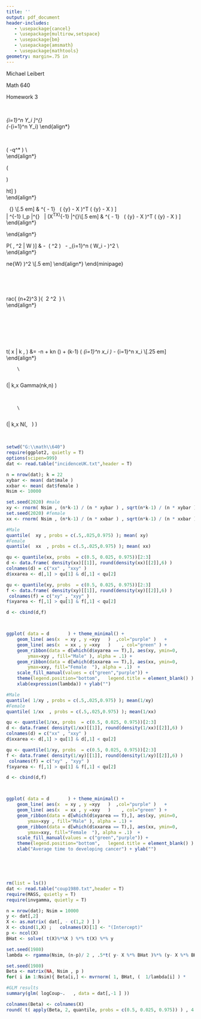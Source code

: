 ```yaml
---
title: ''
output: pdf_document
header-includes:
   - \usepackage{cancel}
   - \usepackage{multirow,setspace}
   - \usepackage{bm}
   - \usepackage{amsmath}
   - \usepackage{mathtools}
geometry: margin=.75 in
---
```


Michael Leibert
 

Math 640
 

Homework 3

\vspace{3 em}


\begin{large} { \bf Theoretical Exercises } \end{large}

\ 

 \begin{itemize}
     \item[1.]  Multi-parameter distributions often lack convenient conjugate priors (if they have one at all). One such case is when $Y_i$ are iid $Gamma(\alpha, \beta)$ where \emph{both} $\alpha$ and $\beta$ are unknown. The conjugate prior, while proper, is not a named density. Show that the joint prior
		\begin{align*}
			p(\alpha, \beta) \propto \frac{\beta^{\alpha s}}{\Gamma(\alpha)^r} p^{\alpha - 1}e^{-\beta q}
		\end{align*}
		is actually a conjugate prior for the Gamma distribution with unknown $\alpha$ and $\beta$. That is, show that when this joint prior is used, the resulting posterior has the same parametric form. Be sure to determine the parameters. (Hint: this prior is parameterized by $p, q, r,$ and $s$ thus the posterior should have four parameters as well.)
  \end{itemize}
 
\begin{align*}
        \mathcal{L}(Y_i | \alpha, \beta ) &= \prod_{i=1}^n \cfrac{\beta^\alpha}{\Gamma(\alpha)} \ Y_i^{\alpha-1} \ 
            \exp(-\beta Y_i) \\
        &=      \cfrac{\beta^{\alpha n}}{\Gamma(\alpha)^n} \left[ \prod_{i=1}^n Y_i \right]^{\alpha-1}  
            \exp\left(-\beta \sum_{i=1}^n Y_i\right) \end{align*}

 \ 
 
 \begin{itemize}   \item[ ] Let \(\displaystyle { \bm \theta } = ( \alpha, \beta , p,q,r,s )\)  \end{itemize}
 
 
 
\begin{align*}
    P({\bm \theta } | Y_i ) & \propto \cfrac{\beta^{\alpha n}}{\Gamma(\alpha)^n} \left[ \prod_{i=1}^n Y_i \right]^{\alpha-1}  \exp\left(-\beta \sum_{i=1}^n Y_i\right)   \cfrac{\beta^{\alpha s}}{\Gamma(\alpha)^r} \ 
        p^{\alpha - 1}e^{-\beta q} \\[.5 em] 
    &  =     \cfrac{\beta^{\alpha (n+s)}}{ \ \Gamma(\alpha)^{n+r} \ }  \left[ p \prod_{i=1}^n Y_i \right]^{\alpha-1} 
            \exp\left[ -\beta \left( q + \sum_{i=1}^n Y_i  \right) \right] \\[.5 em]
    &  =     \cfrac{\beta^{\alpha s^*}}{ \ \Gamma(\alpha)^{r^*} \ }  \ p^{*^{\alpha-1} }
            \exp\Big( -\beta q^* \Big)     \\     
\end{align*} 

\hfil \(\displaystyle \begin{matrix} s^*  = n+s & \hspace{ 2 cm}  r^*  = n+r   &  \hspace{ 2 cm} 
    p^* =  p \prod\limits_{i=1}^n Y_i &  \hspace{ 2 cm} q^*  = q + \sum\limits_{i=1}^n Y_i     \end{matrix}  \)
    



\vspace{5 em}





 \begin{itemize}  
     \item[2.]Let ${\bm y}  = [\begin{array}{cccc} y_{1} & y_{2} & \cdots & y_{n} \end{array}]'$ be an $n\times1$ vector of regression outcomes. Further let $X$ denote an $n\times p$ matrix of covariates and ${\bm \beta}$  be a $p\times1$ vector of coefficients. Assume ${\bm y}$ is normally distributed of the form
		\begin{align*}
			{\bm y} \sim MVN\left(X {\bm \beta}, \lambda^{-1} I_{n\times n}\right).
		\end{align*}
		That is, the standard regression assumption where we've parametrized the model in terms of the precision, $\lambda$. Using the joint prior $\pi({\bm \beta}, \lambda) \propto \lambda^{-1}$, find the marginal distribution posterior of $\lambda | {\bm y}, X$ and the conditional posterior distribution of ${\bm \beta} | \lambda, {\bm y}, X$.
 \end{itemize} 		
 
  
\begin{align*}
    \mathcal{L}({\bm y}  | X, {\bm \beta} , \lambda ) & \propto \Big| \lambda^{-1} I_n \Big|^{\frac{1}{2}} \ \exp\left[ 
        -\cfrac{1}{2} \left( {\bm y} - X {\bm \beta} \right)^T \left( \lambda^{-1} I_n \right)^{-1} 
            \left( {\bm y} - X {\bm \beta} \right) \right] \\[.5 em]
    & \propto \left( \lambda^{-1} \right)^{-\frac{n}{2}} \ \exp\left[ -\cfrac{\lambda}{2} \left( {\bm y} - X {\bm \beta}
            \right)^T \left( {\bm y} - X {\bm \beta} \right) \right]  
\end{align*}
     

\begin{align*} \hspace{-.5 in}
    P({\bm \beta} , \lambda | {\bm y} , X ) & \propto   \lambda^{ \frac{n}{2} - 1} \
         \ \exp\left[ -\cfrac{\lambda}{2} \left( {\bm y} - X {\bm \beta} \right)^T \left( {\bm y} - X {\bm \beta} \right) \right] \\[.5 em]  
    & \propto   \lambda^{ \frac{n}{2} - 1} \ \exp\left[ -\cfrac{\lambda}{2} \left( {\bm y} - 
        X \hat{ {\bm \beta} } + X \hat{ {\bm \beta} } - X {\bm \beta}   \right)^T \left( {\bm y} - X \hat{ {\bm \beta} } + X \hat{ {\bm \beta} } - X {\bm \beta} \right) \right]           \\[.5 em]    
    & \propto   \lambda^{ \frac{n}{2} - 1} \ \exp\left( -\cfrac{\lambda}{2} \left[ {\bm y} - 
        X \hat{ {\bm \beta} } + X \left( \hat{ {\bm \beta} }   - {\bm \beta} \right) 
            \right]^T  \left[ {\bm y} - X \hat{ {\bm \beta} } + X \left( \hat{ {\bm \beta} }   - {\bm \beta} \right) 
            \right] \right)         \\[.5 em]    
    & \propto         \lambda^{ \frac{n}{2} - 1} \  \exp\left( -\cfrac{\lambda}{2} \left[ 
        \left( {\bm y} - X \hat{{\bm \beta}} \right)^T  \left( {\bm y} - X \hat{{\bm \beta}} \right) + 2 
        \left( \hat{ {\bm \beta} }   - {\bm \beta} \right)^T X^T \left( {\bm y} - X \hat{ {\bm \beta} } \right) + 
         \left( \hat{ {\bm \beta} }   - {\bm \beta} \right)^T X^TX \left( \hat{ {\bm \beta} }   - {\bm \beta} \right)
        \right]  \right)      \\[.5 em]  
     & \propto     \lambda^{ \frac{n}{2} - 1} \  \exp\left( -\cfrac{\lambda}{2} \left[
         \left( {\bm y} - X \hat{{\bm \beta}} \right)^T  \left( {\bm y} - X \hat{{\bm \beta}} \right) +
         \left( \hat{ {\bm \beta} }   - {\bm \beta} \right)^T X^TX \left( \hat{ {\bm \beta} }   - {\bm \beta} \right)
        \right]  \right)      
\end{align*}

\begin{align*}
      P({\bm \beta} | \lambda , {\bm y} , X ) & \propto  \exp\left[  -\cfrac{\lambda}{2} \left(  {\bm \beta}- 
        \hat{ {\bm \beta} } \right)^T X^TX \left( {\bm \beta}   -\hat{ {\bm \beta} } \right) \right] 
\end{align*}

\begin{align*}
       {\bm \beta} | \lambda , {\bm y} , X & \sim N\left[  \hat{ {\bm \beta} } , \ \lambda^{-1} 
            \left(X^TX\right)^{-1}      \right]    
\end{align*}

\begin{align*} \hspace{-.25 in}
        P( \lambda | X, {\bm y}  ) & \propto \int  \lambda^{ \frac{n}{2} - 1} \  \exp\left[ -\cfrac{\lambda}{2} \
            \left( {\bm y} - X \hat{{\bm \beta}} \right)^T  \left( {\bm y} - X \hat{{\bm \beta}} \right) \right]  
            \exp\left[ -\cfrac{\lambda}{2} \  \left( {\bm \beta}   -\hat{ {\bm \beta} } \right)^T X^TX \left( {\bm \beta}  -\hat{ {\bm \beta} } \right)   \right]   \text{d}    {\bm \beta}  \\[.5 em] 
       & \propto    \lambda^{ \frac{n}{2} - 1} \  \exp\left[ -\cfrac{\lambda}{2} \
            \left( {\bm y} - X \hat{{\bm \beta}} \right)^T  \left( {\bm y} - X \hat{{\bm \beta}} \right) \right] \
             \int \cfrac{ \ \left(2\pi\right)^{\frac{p}{2}} \ \bigg| \lambda^{-1} I_p \left(X^TX\right)^{-1} \bigg|^{\frac{1}{2}} \ }{ \    \left(2\pi\right)^{\frac{p}{2}}    \ \bigg| \lambda^{-1} I_p \left(X^TX\right)^{-1} \bigg|^{\frac{1}{2}} \ } \ 
            \exp\left[ -\cfrac{\lambda}{2} \  \left( {\bm \beta}   -\hat{ {\bm \beta} } \right)^T X^TX \left( {\bm \beta}  -\hat{ {\bm \beta} } \right)   \right]   \text{d}    {\bm \beta}  \\[.5 em]
        &    \propto    \lambda^{ \frac{n}{2} - 1} \  \exp\left[ -\cfrac{\lambda}{2} \
            \left( {\bm y} - X \hat{{\bm \beta}} \right)^T  \left( {\bm y} - X \hat{{\bm \beta}} \right) \right] \
            \bigg| \lambda^{-1} I_p  \bigg|^{\frac{1}{2}} \ \ \bigg| \left(X^TX\right)^{-1} \bigg|^{\frac{1}{2}}\\[.5 em]
         &    \propto    \lambda^{ \frac{n-p}{2} - 1} \  \exp\left[ -\cfrac{\lambda}{2} \
            \left( {\bm y} - X \hat{{\bm \beta}} \right)^T  \left( {\bm y} - X \hat{{\bm \beta}} \right) \right] \  
\end{align*} 

\begin{align*}
    \lambda | X, {\bm y} & \sim Gamma\left[ \cfrac{n-p}{2} , \ \cfrac{1}{2}
         \left( {\bm y} - X \hat{{\bm \beta}} \right)^T  \left( {\bm y} - X \hat{{\bm \beta}} \right) \right]
\end{align*}


\newpage






\begin{itemize}
  \item[3.]   Let $W_i \sim N(\mu, \tau^2)$ for $i = 1, \ldots, n$ where both $\mu$ and $\tau^2$ are unknown. Determine the form of normal approximation to the joint posterior of $\mu$ and $\tau^2$ when using the non-informative joint prior, i.e. $\pi\left(\mu, \tau^2\right) \propto \left(\tau^2\right)^{-1}$. (Hint: this will require find the posterior modes for both $\mu$ and $\tau^2$ as well as the information matrix, i.e. the negative of the Hessian matrix.)
	

\end{itemize}



\begin{align*}
    \mathcal{L}( W| \mu, \tau^2 ) & \propto \left( \tau^2 \right)^{-  \frac{n}{2}} \ 
        \exp\left[ - \cfrac{1}{2\tau^2} \sum_{i=1}^n \left( W_i - \mu \right)^2 \right]
\end{align*}
	
\begin{align*}
    P( \mu, \tau^2 | W )  & \propto  \left( \tau^2 \right)^{-  \frac{    (n+2) }{2}}  \ 
        \exp\left[ - \cfrac{1}{2\tau^2} \sum_{i=1}^n \left( W_i - \mu \right)^2  \right]  \\[1 em]
   \log\Big[ P( \mu, \tau^2 | W )\Big]  & \propto  -  \cfrac{ (n+2) }{2} \ \log\left( \tau^2 \right) \ 
         - \cfrac{1}{2\tau^2} \sum_{i=1}^n \left( W_i - \mu \right)^2  \\      
\end{align*}

\begin{minipage}[t]{70 mm}
\begin{align*}
    \cfrac{\partial \log(P) }{ \partial \mu }  & \propto \cfrac{1}{\tau^2} \sum_{i=1}^n \left( W_i - \mu \right) \\[1 em]
    0 &= \cfrac{1}{\tau^2} \sum_{i=1}^n \left( W_i - \mu \right) \\[.25 em]
    %0 &= \cfrac{1}{\tau^2}  \sum_{i=1}^n W_i  - \cfrac{1}{\tau^2}  \sum_{i=1}^n \mu \\[.25 em]
    \sum_{i=1}^n \mu  &= \sum_{i=1}^n W_i \\[.25 em]
    n \mu &= n \overline{W}\\[.25 em]
    \hat{ \mu } &=  \overline{W} 
\end{align*}
\end{minipage}
\begin{minipage}[t]{107 mm}
\begin{align*}
    \cfrac{\partial \log(P) }{ \partial \tau^2  }  & \propto -\cfrac{ \ (n+2) \ }{ 2 \tau^2 } + 
        \cfrac{1}{2  }   \left(\tau^2\right)^{-2} \ \sum_{i=1}^n \left( W_i - \mu \right)^2 \\[1 em]
    0 &=  -\cfrac{ \ (n+2) \ }{ 2 \tau^2 } +  \cfrac{1}{2 } \left( \tau^2 \right)^{-2}  \   
        \sum_{i=1}^n \left( W_i - \mu \right)^2 \\[.25 em]     
     \cfrac{ \ (n+2) \ }{ 2 \tau^2 }  &= \cfrac{1}{2 } \left( \tau^2 \right)^{-2}  \ 
        \sum_{i=1}^n \left( W_i - \mu \right)^2 \\[.25 em]
       \Tilde{\tau}^2     &=     \cfrac{1}{(n+2)}  \  \sum_{i=1}^n \left( W_i - \mu \right)^2 \\[.5 em]
       \Hat{\tau }^2 &= \Tilde{\tau}^2 \ \Big|_{\mu = \hat{\mu}} = \cfrac{1}{(n+2)} \ \sum_{i=1}^n \left( W_i - 
        \overline{W} \right)^2       \\[.5 em]
\end{align*}
 \end{minipage}

\

\begin{align*}
    \cfrac{\partial^2 \log(P) }{ \partial \mu^2  }  & \propto -\cfrac{n}{ \tau^2 } \\[1 em]
     \cfrac{\partial^2 \log(P) }{ \partial \mu^2  }   \ \Bigg|_{ {\bm \theta } = \Hat{ {\bm \theta} }} &
      \propto  -n \left( \hat{\tau}^2 \right)^{-1} \\[.5 em]
      &= -n \ \left[ \cfrac{ \sum\limits_{i=1}^n \left( W_i - \overline{W} \right)^2 }{n+2} \right]^{-1} \\[.5 em]
      &= - \cfrac{n(n+2) }{ \  \sum\limits_{i=1}^n \left( W_i - \overline{W} \right)^2  \  }
\end{align*}

\ 

\begin{align*}
    \cfrac{\partial^2 \log(P) }{ \partial \left(\tau^2\right)^2  }  & \propto \cfrac{(n+2)}{2 \left(\tau^2\right)^2  }
       - \left( \tau^2 \right)^{-3}  \sum_{i=1}^n \left( W_i - \overline{W} \right)^2 \\[1.5 em] 
    \cfrac{\partial^2 \log(P) }{ \partial \left(\tau^2\right)^2  } \ \Bigg|_{ {\bm \theta } = \Hat{ {\bm \theta} }} & 
        \propto   \cfrac{n+2}{2} \left[ \cfrac{ \ \sum\limits_{i=1}^n \left( W_i - \overline{W} \right)^2 \ }{n+2}  \right]^{-2} - \left[ \cfrac{ \ \sum\limits_{i=1}^n \left( W_i - \overline{W} \right)^2 \ }{n+2}  \right]^{-3} \ 
         \ \sum\limits_{i=1}^n \left( W_i - \overline{W} \right)^2 \\[ .5 em]
    &= \cfrac{ (n+2)^3 }{ \ 2   \left[  \ \sum\limits_{i=1}^n \left( W_i - \overline{W} \right)^2 \right]^2 \  }     -
        \cfrac{ (n+2)^3 }{  \ \left[ \ \sum\limits_{i=1}^n \left( W_i - \overline{W} \right)^2 \right]^2 \  } \\[ .5 em]
    &= - \cfrac{ (n+2)^3  }{  \ 2   \left[  \ \sum\limits_{i=1}^n \left( W_i - \overline{W} \right)^2 \right]^2 \ } \\    
\end{align*}

\begin{itemize} \item[ ] The mean and the mode are equal for a Gaussian Distribution. \end{itemize}

\begin{align*}
    \cfrac{\partial^2 \log(P) }{ \partial  \tau^2  \  \partial  \mu } = 
      \cfrac{\partial^2 \log(P) }{ \partial \mu \ \partial \tau^2 } & \propto -\cfrac{1}{ \ \left( \tau^2 \right)^2 \ }
       \sum\limits_{i=1}^n \left( W_i -\mu \right) \\[2 em]
    \cfrac{\partial^2 \log(P) }{ \partial  \tau^2  \  \partial  \mu } \ \Bigg|_{ {\bm \theta } = \Hat{ {\bm \theta} }} = 
      \cfrac{\partial^2 \log(P) }{ \partial \mu \ \partial \tau^2 } \ \Bigg|_{ {\bm \theta } = \Hat{ {\bm \theta} }} &
        \propto -\cfrac{1}{ \ \left( \hat{\tau}^2 \right)^2 \ } 
        \sum\limits_{i=1}^n \left( W_i - \Hat{ \mu} \right) \\[1.5 em]
    & = -\cfrac{1}{ \ \left( \hat{\tau}^2 \right)^2 \ } \sum\limits_{i=1}^n \left( W_i - \overline{W} \right) \\[.5 em]
    &= 0 \\[1.5 em]
\end{align*}

\begin{minipage}[t]{88 mm}
  \hfil  \( \displaystyle     { \hat{ \bm  \theta } }  =  \left( \  \overline{W} , \ \cfrac{ \  \sum\limits_{i=1}^n \left( W_i -  \overline{W}        \right)^2  \ }{(n+2)} \    \right) \) 
\end{minipage}
\begin{minipage}[t]{88 mm}
   \hfil  \( \displaystyle       I\left( { \hat{ \bm  \theta } } \right)  = \begin{pmatrix} 
    \cfrac{n(n+2) }{ \  \sum\limits_{i=1}^n \left( W_i - \overline{W} \right)^2  \  } & 0 \\[.5 em]
    0 & \cfrac{ (n+2)^3  }{  \ 2   \left[  \ \sum\limits_{i=1}^n \left( W_i - \overline{W} \right)^2 \right]^2 \ }  \end{pmatrix} \) 
 \end{minipage}

\ 

\ 

\begin{align*}
    \mu, \tau^2 | W & \sim N\bigg[  { \hat{ \bm  \theta } }  , \  I\left( { \hat{ \bm  \theta } } \right)^{-1}  \bigg]
\end{align*}   

\newpage

\begin{large} { \bf Analysis Exercises } \end{large}
 
 \ 
 
\begin{itemize}
    \item [1.] The age distribution of the incidence of cancer can be modeled using the Erlang distribution which has as PDF
		\begin{align*}
			f_{X}(x; k, \lambda) = \frac{1}{(k-1)!} \lambda^k x^{k-1} e^{-\lambda x}
		\end{align*}
		where $x \in [0, \infty)$, $k \in \mathbb{Z}^+$, and $\lambda \in (0, \infty)$. Here the parameter $k$ can be interpreted as the number of carcinogenic events needed for a cancer to develop while $1/\lambda$ is the average time to developing cancer. The data file \texttt{incidenceUK.txt} contains age specific incidence of all cancers in both males and females in the United Kingdom for the years 2013 to 2015. Using an Erlang distribution with $k = 22$\footnote{Note: 22 is roughly the average number of carcinogenic events needed from the 20 most common cancers.}, fixed, find the posterior distribution of the average time to developing cancer in males and females, separately, using the normal approximation to the posterior density. Use Jeffreys' prior for $\lambda$. Generate posterior summaries and compare between males and females. Draw a conclusion in context. Use $B = 10000$ samples for each model and set the seed to 2020.
\end{itemize}

\begin{align*}
    \mathcal{L} \left( x | k , \lambda \right) &= \prod_{i=1}^n \Big[ (k-1)! \Big]^{-1} \ \lambda^k \  x_i^{k-1} \
        \exp\left( -\lambda x_i \right) \\[.5 em]
    &=  \Big[ (k-1)! \Big]^{-n} \  \lambda^{nk} \left[ \prod_{i=1}^n  x_i \right]^{k-1} \ 
         \exp\left( -\lambda \sum_{i=1}^n x_i \right) \\[.5 em]
    \ell\left( x | k , \lambda \right) &= -n \log \Big[ (k-1)! \Big] + kn \log(\lambda) + (k-1) \log\left( 
        \sum_{i=1}^n  x_i \right) - \lambda \sum_{i=1}^n  x_i \\[.25 em]
\end{align*}


\begin{minipage}[t]{88.5 mm}
\begin{align*}
    \cfrac{\partial \ell}{\partial \lambda} &= \cfrac{nk}{\lambda} -  \sum_{i=1}^n  x_i \\[1 em]
     \cfrac{\partial^2 \ell}{\partial \lambda^2} &= \cfrac{-nk}{\lambda^2} \\[1 em]
\end{align*}
 \end{minipage}
\begin{minipage}[t]{88.5 mm}
\begin{align*}
    J(\lambda) =  -E\left[ \cfrac{\partial^2 \ell}{\partial \lambda^2} \right] &= -E\left[\cfrac{-nk}{\lambda^2}\right] =
        \cfrac{nk}{\lambda^2} \\[1 em]
    \Big[ J(\lambda) \Big]^{\frac{1}{2}}  & \propto \lambda^{-1}  
\end{align*}
 \end{minipage}

\begin{align*}
    P(\lambda | k,x ) & \propto \cfrac{   \lambda^{nk-1}  }{  \ \Big[ (k-1)! \Big]^{ n} \ } \ \left[ \prod_{i=1}^n  x_i  
        \right]^{k-1} \      \exp\Big( -n \Bar{x} \lambda   \Big) 
        \end{align*}
        
        \ 
        
  \hfil \(\displaystyle   \lambda | k,x  \sim Gamma(nk,n\Bar{x})    \)


\ 

\begin{align*}
    \log\Big[   P(\lambda | k,x ) \Big] & \propto (nk-1) \log(\lambda) - n\Bar{x}\lambda \\[1 em]
    \cfrac{\partial}{ \partial \lambda } \log\Big[P(\lambda | k,x ) \Big] &= \cfrac{nk-1}{\lambda} - n\Bar{x} \\[1  em]
    0 &= \cfrac{nk-1}{\lambda} - n\Bar{x} \\[.25 em]
     n\Bar{x} &= \cfrac{nk-1}{\lambda} \\[.25 em]
     \Hat{\lambda} &= \cfrac{nk-1}{n\Bar{x}}
\end{align*}

\begin{align*}
    \cfrac{\partial^2}{ \partial \lambda^2 }  \ \log\Big[P(\lambda | k,x ) \Big] &= -\cfrac{nk-1}{\lambda^2} \\[.5 em]
    I(\lambda) \ \Big|_{\lambda=\Hat{\lambda}} &= \cfrac{nk-1}{\hat{\lambda}^2} \\[.5 em] 
        &= \cancel{ (nk-1)} \ \cfrac{ \left( n \overline{x} \right)^2 }{(nk-1)^{\cancel{2}}}  \\[.5 em] 
        &= \cfrac{ \ \left( n \overline{x} \right)^2  \ }{ nk-1 }
\end{align*}


        \ 
        
  \hfil \(\displaystyle   \lambda | k,x  \sim N\left(\cfrac{nk-1}{n\Bar{x}}, \  
    \cfrac{ nk-1  }{ \ \left( n \overline{x} \right)^2  \ } \right)    \)

\ 

```r
setwd("G:\\math\\640")
require(ggplot2, quietly = T)
options(scipen=999)
dat <- read.table("incidenceUK.txt",header = T)
```

```r
n = nrow(dat); k = 22
xybar <- mean( dat$male )
xxbar <- mean( dat$female )
Nsim <- 10000

set.seed(2020) #male
xy <- rnorm( Nsim , (n*k-1) / (n * xybar ) , sqrt(n*k-1) / (n * xybar ) )
set.seed(2020) #female
xx <- rnorm( Nsim , (n*k-1) / (n * xxbar ) , sqrt(n*k-1) / (n * xxbar ) )

#Male
quantile(  xy , probs = c(.5,.025,0.975) ); mean( xy)
#Female
quantile(  xx  , probs = c(.5,.025,0.975) ); mean( xx)

```

```r
qu <- quantile(xx, probs  = c(0.5, 0.025, 0.975))[2:3]
d <- data.frame( density(xx)[[1]], round(density(xx)[[2]],6) )
colnames(d) = c("xx" , "xxy" ) 
d$xxarea <- d[,1] > qu[1] & d[,1] < qu[2]

qu <- quantile(xy, probs  = c(0.5, 0.025, 0.975))[2:3]
f <- data.frame( density(xy)[[1]], round(density(xy)[[2]],6) )
 colnames(f) = c("xy" , "xyy" ) 
f$xyarea <- f[,1] > qu[1] & f[,1] < qu[2]

d <- cbind(d,f)



ggplot( data = d       ) + theme_minimal() +
	geom_line( aes(x  = xy , y =xyy   )  ,col="purple" )   +
	geom_line( aes(x  = xx , y =xxy   )    , col="green" ) +
	geom_ribbon(data = d[which(d$xyarea == T),], aes(xy, ymin=0, 
		ymax=xyy , fill="Male" ), alpha = .1) +
	geom_ribbon(data = d[which(d$xxarea == T),], aes(xx, ymin=0, 
		ymax=xxy, fill="Female  "), alpha = .1)  + 
	scale_fill_manual(values = c("green","purple")) +
	theme(legend.position="bottom",   legend.title = element_blank() ) + 
  	xlab(expression(lambda)) + ylab("")
```

```r
#Male
quantile( 1/xy , probs = c(.5,.025,0.975) ); mean(1/xy)
#Female
quantile( 1/xx  , probs = c(.5,.025,0.975) ); mean(1/xx)
```

```r
qu <- quantile(1/xx, probs  = c(0.5, 0.025, 0.975))[2:3]
d <- data.frame( density(1/xx)[[1]], round(density(1/xx)[[2]],6) )
colnames(d) = c("xx" , "xxy" ) 
d$xxarea <- d[,1] > qu[1] & d[,1] < qu[2]

qu <- quantile(1/xy, probs  = c(0.5, 0.025, 0.975))[2:3]
f <- data.frame( density(1/xy)[[1]], round(density(1/xy)[[2]],6) )
 colnames(f) = c("xy" , "xyy" ) 
f$xyarea <- f[,1] > qu[1] & f[,1] < qu[2]

d <- cbind(d,f)



ggplot( data = d       ) + theme_minimal() +
	geom_line( aes(x  = xy , y =xyy   )  ,col="purple" )   +
	geom_line( aes(x  = xx , y =xxy   )    , col="green" ) +
	geom_ribbon(data = d[which(d$xyarea == T),], aes(xy, ymin=0, 
		ymax=xyy , fill="Male" ), alpha = .1) +
	geom_ribbon(data = d[which(d$xxarea == T),], aes(xx, ymin=0, 
		ymax=xxy, fill="Female  "), alpha = .1)  + 
	scale_fill_manual(values = c("green","purple")) +
	theme(legend.position="bottom",   legend.title = element_blank() ) + 
  	xlab("Average time to developing cancer") + ylab("")
```

\ 

\begin{itemize} \item[ ]
We see that women have a shorter average time to developing cancer vs men, 35 vs 48.6. It is also interesting to note, that women have a narrower credible interval than men. A pratical implication from these data suggest that women should get tested for cancer at a younger age than men, but when men approach the median time they should get tested more often because their interval of incidence is wider.

\end{itemize}


\vspace{4 em}


\begin{itemize} \item[2. ] The dataset \texttt{coup1980.txt} contains the coup risk in the month of June from 1980 for 166 different countries. Using your result from Theoretical Exercise 2, build a linear regression model to predict \texttt{logCoup} risk using the covariates \texttt{democracy} (1 = yes, 0 = no), \texttt{age} (the leader's age in years), and \texttt{tenure} (the leader's tenure in months). Conduct relevant inference to determine significant predictors and describe how each variable impacted coup risk during June of 1980. Use $B = 10000$ samples and set the seed to 1980. (Hint: your description of the impact can be an interpretation, in context, of the coefficients.)

\end{itemize}

\ 

```r
rm(list = ls())
dat <- read.table("coup1980.txt",header = T)
require(MASS, quietly = T)
require(invgamma, quietly = T)
```


```r
n = nrow(dat); Nsim = 10000
y <- dat[,2]
X <- as.matrix( dat[, - c(1,2 ) ] )
X <- cbind(1,X) ;   colnames(X)[1] <- "(Intercept)"
p <- ncol(X)
BHat <- solve( t(X)%*%X ) %*% t(X) %*% y

set.seed(1980)
lambda <- rgamma(Nsim, (n-p)/ 2 , .5*t( y- X %*% BHat )%*% (y- X %*% BHat ))

set.seed(1980)
Beta <- matrix(NA, Nsim , p )
for( i in 1:Nsim){ Beta[i,] <- mvrnorm( 1, BHat, (  1/lambda[i] ) * 	solve( t(X)%*% X )    ) }

#GLM results
summary(glm( logCoup~.   , data = dat[,-1 ] ))

colnames(Beta) <- colnames(X)
round( t( apply(Beta, 2, quantile, probs = c(0.5, 0.025, 0.975)) ) , 4 )
```


\ 

\begin{itemize} \item[]
When looking at an $x$ variable, we hold the other $x$ variables fixed. If the country is a democracy, it shifts the regression line downward with a new intercept of about -6.02. Holding other variables constant, for a one-unit increase in age \verb|logCoup| decreases by .02. And holding other variables constant, for a one-unit increase in tenure \verb|logCoup| decreases by .005. We can consider all the coefficients significant because 0 does not appear in any of the credible intervals.
\end{itemize}


